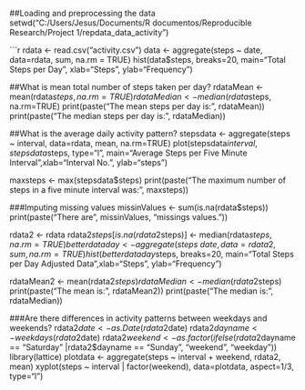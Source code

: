  ##Loading and preprocessing the data
setwd("C:/Users/Jesus/Documents/R documentos/Reproducible Research/Project 1/repdata_data_activity")
 
 
 ```r
rdata <- read.csv("activity.csv") 
data <- aggregate(steps ~ date, data=rdata, sum, na.rm = TRUE)
hist(data$steps, breaks=20, main="Total Steps per Day", xlab="Steps", ylab="Frequency")



##What is mean total number of steps taken per day?
rdataMean <- mean(rdata$steps, na.rm=TRUE)
rdataMedian <- median(rdata$steps, na.rm=TRUE)
print(paste("The mean steps per day is: ", rdataMean))
print(paste("The median steps per day is: ", rdataMedian))


##What is the average daily activity pattern?
stepsdata <- aggregate(steps ~ interval, data=rdata, mean, na.rm=TRUE)
plot(stepsdata$interval, stepsdata$steps, type="l", main="Average Steps per Five Minute Interval",xlab="Interval No.", ylab="steps")

maxsteps <- max(stepsdata$steps)
print(paste("The maximum number of steps in a five minute interval was: ", maxsteps))


###Imputing missing values
missinValues <- sum(is.na(rdata$steps))
print(paste("There are", missinValues, "missings values."))
 
rdata2 <- rdata
rdata2$steps[is.na(rdata2$steps)] <- median(rdata$steps, na.rm=TRUE)
betterdataday <- aggregate(steps ~ date, data=rdata2, sum, na.rm=TRUE)
hist(betterdataday$steps, breaks=20, main="Total Steps per Day \n Adjusted Data",xlab="Steps", ylab="Frequency")

rdataMean2 <- mean(rdata2$steps)
rdataMedian <- median(rdata2$steps)
print(paste("The mean is: ", rdataMean2))
print(paste("The median is: ", rdataMedian))

###Are there differences in activity patterns between weekdays and weekends?
rdata2$date <- as.Date(rdata2$date)
rdata2$dayname <- weekdays(rdata2$date)
rdata2$weekend <- as.factor(ifelse(rdata2$dayname == "Saturday" |rdata2$dayname == "Sunday", "weekend", "weekday"))
library(lattice)
plotdata <- aggregate(steps ~ interval + weekend, rdata2, mean)
xyplot(steps ~ interval | factor(weekend), data=plotdata, aspect=1/3, type="l")
